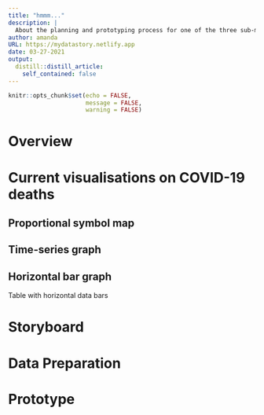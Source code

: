 ```yaml
---
title: "hmmm..."
description: |
  About the planning and prototyping process for one of the three sub-modules of a Shiny-based Visual Analytics Application project for the course *ISSS608 - Visual Analytics and Applications* offered in SMU MITB.
author: amanda
URL: https://mydatastory.netlify.app
date: 03-27-2021
output:
  distill::distill_article:
    self_contained: false
---
```


```r
knitr::opts_chunk$set(echo = FALSE,
                      message = FALSE,
                      warning = FALSE)
```

# Overview


# Current visualisations on COVID-19 deaths

## Proportional symbol map
## Time-series graph
## Horizontal bar graph

Table with horizontal data bars

# Storyboard

# Data Preparation

# Prototype

